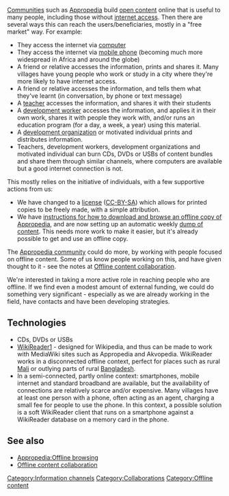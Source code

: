 [[Communities]] such as [[Appropedia]] build [[open content]] online that is useful to many people, including those without [[internet access]]. Then there are several ways this can reach the users/beneficiaries, mostly in a "free market" way. For example:
* They access the internet via [[computer]]
* They access the internet via [[mobile phone]] (becoming much more widespread in Africa and around the globe)
* A friend or relative accesses the information, prints and shares it. Many villages have young people who work or study in a city where they're more likely to have internet access.
* A friend or relative accesses the information, and tells them what they've learnt (in conversation, by phone or text message)
* A [[teacher]] accesses the information, and shares it with their students
* A [[development worker]] accesses the information, and applies it in their own work, shares it with people they work with, and/or runs an education program (for a day, a week, a year) using this material.
* A [[development organization]] or motivated individual prints and distributes information.
* Teachers, development workers, development organizations and motivated individual can burn CDs, DVDs or USBs of content bundles and share them through similar channels, where computers are available but a good internet connection is not.

This mostly relies on the initiative of individuals, with a few supportive actions from us:
* We have changed to a [[Appropedia:Copyrights|license]] ([[CC-BY-SA]]) which allows for printed copies to be freely made, with a simple attribution.
* We have [[Appropedia:Offline browsing|instructions for how to download and browse an offline copy of Appropedia]], and are now setting up an automatic weekly [[Appropedia:Current dump|dump of content]]. This needs more work to make it easier, but it's already possible to get and use an offline copy.

The [[Appropedia community]] could do more, by working with people focused on offline content. Some of us know people working on this, and have given thought to it - see the notes at [[Offline content collaboration]].

We're interested in taking a more active role in reaching people who are offline. If we find even a modest amount of external funding, we could do something very significant - especially as we are already working in the field, have contacts and have been developing strategies.

== Technologies ==

* CDs, DVDs or USBs
* [[WikiReader]][http://thewikireader.com]{{w|WikiReader}} - designed for Wikipedia, and thus can be made to work with MediaWiki sites such as Appropedia and Akvopedia. WikiReader works in a disconnected offline context, perfect for places such as rural [[Mali]] or outlying parts of rural [[Bangladesh]].  
* In a semi-connected, partly online context: smartphones, mobile internet and standard broadband are available, but the availability of connections are relatively scarce and/or expensive. Many villages have at least one person with a phone, often acting as an agent, charging a small fee for people to use the phone. In this context, a possible solution is a soft WikiReader client that runs on a smartphone against a WikiReader database on a memory card in the phone.

== See also ==

* [[Appropedia:Offline browsing]]
* [[Offline content collaboration]]


[[Category:Information channels]]
[[Category:Collaborations]]
[[Category:Offline content]]